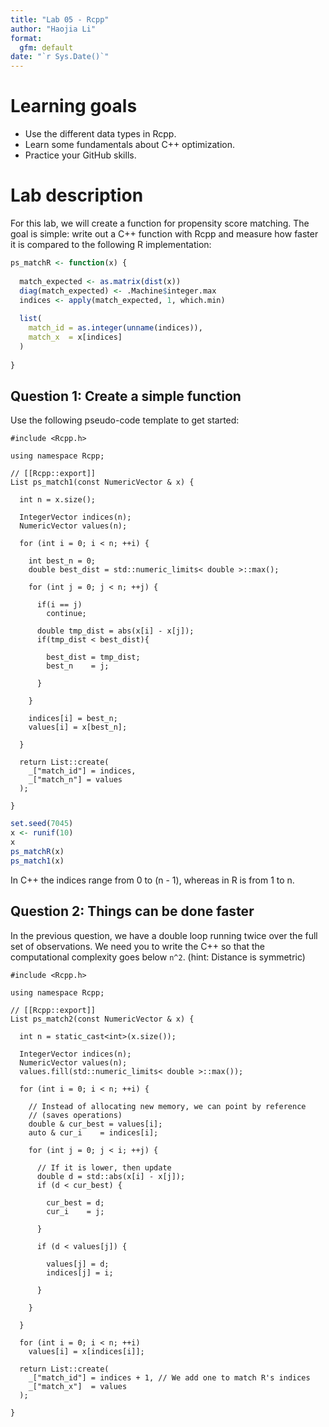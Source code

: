 ```yaml
---
title: "Lab 05 - Rcpp"
author: "Haojia Li"
format: 
  gfm: default
date: "`r Sys.Date()`"
---
```


# Learning goals

- Use the different data types in Rcpp.
- Learn some fundamentals about C++ optimization.
- Practice your GitHub skills.

# Lab description

For this lab, we will create a function for propensity score matching.
The goal is simple: write out a C++ function with Rcpp and measure
how faster it is compared to the following R implementation:


```r
ps_matchR <- function(x) {
  
  match_expected <- as.matrix(dist(x))
  diag(match_expected) <- .Machine$integer.max
  indices <- apply(match_expected, 1, which.min)
  
  list(
    match_id = as.integer(unname(indices)),
    match_x  = x[indices]
  )
  
}
```

## Question 1: Create a simple function

Use the following pseudo-code template to get started:

```Rcpp
#include <Rcpp.h>

using namespace Rcpp;

// [[Rcpp::export]]
List ps_match1(const NumericVector & x) {
  
  int n = x.size();
  
  IntegerVector indices(n);
  NumericVector values(n);
  
  for (int i = 0; i < n; ++i) {
    
    int best_n = 0;
    double best_dist = std::numeric_limits< double >::max();
    
    for (int j = 0; j < n; ++j) {
      
      if(i == j)
        continue;
      
      double tmp_dist = abs(x[i] - x[j]);
      if(tmp_dist < best_dist){
        
        best_dist = tmp_dist;
        best_n    = j;
        
      }
      
    }
    
    indices[i] = best_n;
    values[i] = x[best_n];
    
  }
  
  return List::create(
    _["match_id"] = indices,
    _["match_n"] = values
  );
  
}
```

```r
set.seed(7045)
x <- runif(10)
x
ps_matchR(x)
ps_match1(x)
```

In C++ the indices range from 0 to (n - 1), whereas in R is from 1 to n.

## Question 2: Things can be done faster

In the previous question, we have a double loop running twice over the full set
of observations. We need you to write the C++ so that the computational
complexity goes below `n^2`. (hint: Distance is symmetric)

```Rcpp
#include <Rcpp.h>

using namespace Rcpp;

// [[Rcpp::export]]
List ps_match2(const NumericVector & x) {
  
  int n = static_cast<int>(x.size());
  
  IntegerVector indices(n);
  NumericVector values(n);
  values.fill(std::numeric_limits< double >::max());
  
  for (int i = 0; i < n; ++i) {
    
    // Instead of allocating new memory, we can point by reference
    // (saves operations)
    double & cur_best = values[i]; 
    auto & cur_i    = indices[i];
    
    for (int j = 0; j < i; ++j) {
      
      // If it is lower, then update
      double d = std::abs(x[i] - x[j]);
      if (d < cur_best) {
        
        cur_best = d;
        cur_i    = j;
        
      }
      
      if (d < values[j]) {
        
        values[j] = d;
        indices[j] = i;
        
      }
      
    }
    
  }
  
  for (int i = 0; i < n; ++i) 
    values[i] = x[indices[i]];
  
  return List::create(
    _["match_id"] = indices + 1, // We add one to match R's indices
    _["match_x"]  = values 
  );
  
}
```
